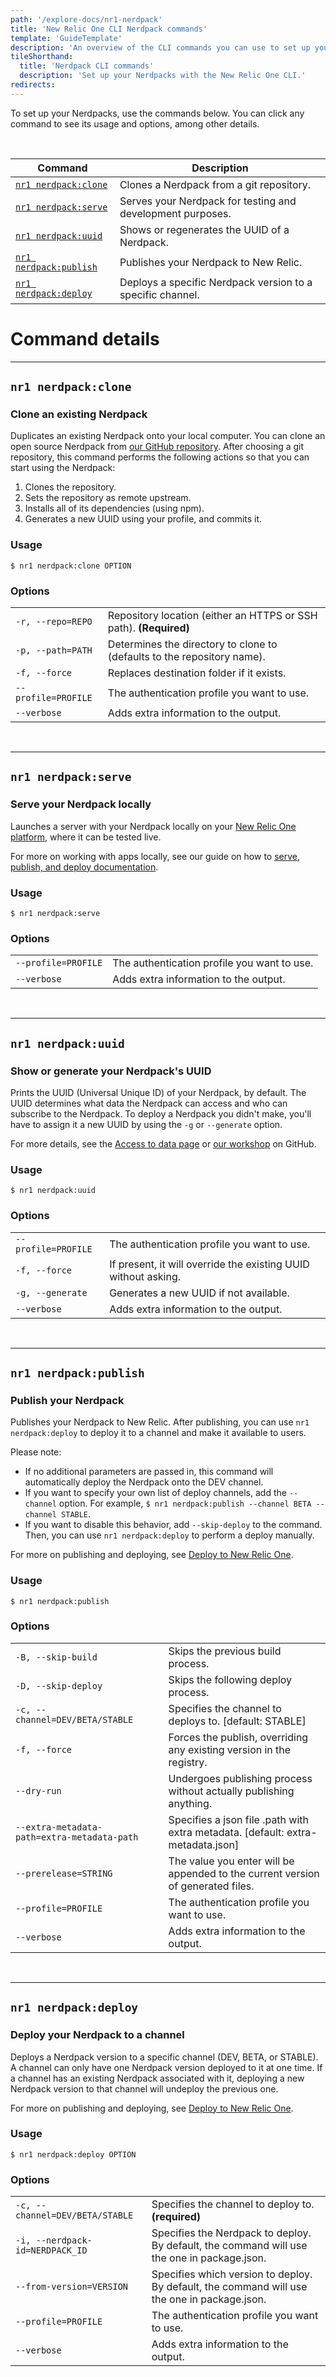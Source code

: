 ```yaml
---
path: '/explore-docs/nr1-nerdpack'
title: 'New Relic One CLI Nerdpack commands'
template: 'GuideTemplate'
description: 'An overview of the CLI commands you can use to set up your New Relic One Nerdpacks.'
tileShorthand:
  title: 'Nerdpack CLI commands'
  description: 'Set up your Nerdpacks with the New Relic One CLI.'
redirects:
---
```

<Intro>

To set up your Nerdpacks, use the commands below. You can click any command to see its usage and options, among other details.

</Intro>

<br/>

| Command | Description |
|---|---|
| [`nr1 nerdpack:clone`](#clone) | Clones a Nerdpack from a git repository. |
| [`nr1 nerdpack:serve`](#serve) | Serves your Nerdpack for testing and development purposes. |
| [`nr1 nerdpack:uuid`](#uuid) | Shows or regenerates the UUID of a Nerdpack.  |
| [`nr1 nerdpack:publish`](#publish) | Publishes your Nerdpack to New Relic. |
| [`nr1 nerdpack:deploy`](#deploy) | Deploys a specific Nerdpack version to a specific channel. |

# Command details

***

## `nr1 nerdpack:clone` 
### Clone an existing Nerdpack
Duplicates an existing Nerdpack onto your local computer. You can clone an open source Nerdpack from [our GitHub repository](https://opensource.newrelic.com/explore-projects/). After choosing a git repository, this command performs the following actions so that you can start using the Nerdpack:
1. Clones the repository.
2. Sets the repository as remote upstream.
3. Installs all of its dependencies (using npm).
4. Generates a new UUID using your profile, and commits it.

### Usage
`$ nr1 nerdpack:clone OPTION` 

### Options
| | |
|---|---|
|  `-r, --repo=REPO`  | Repository location (either an HTTPS or SSH path). **(Required)** |
|  `-p, --path=PATH`  | Determines the directory to clone to (defaults to the repository name). |
|  `-f, --force`      |   Replaces destination folder if it exists. |
|  `--profile=PROFILE`| The authentication profile you want to use. |
|  `--verbose`        | Adds extra information to the output. |

<br/>

*** 

## `nr1 nerdpack:serve`
### Serve your Nerdpack locally
Launches a server with your Nerdpack locally on your [New Relic One platform](https://one.newrelic.com/?nerdpacks=local), where it can be tested live. 

For more on working with apps locally, see our guide on how to [serve, publish, and deploy documentation](/build-apps/publish-deploy/).

### Usage
`$ nr1 nerdpack:serve` 

### Options
| | |
|---|---|
|  `--profile=PROFILE`| The authentication profile you want to use. |
|  `--verbose`        | Adds extra information to the output. |

<br/>

*** 

## `nr1 nerdpack:uuid`
### Show or generate your Nerdpack's UUID
Prints the UUID (Universal Unique ID) of your Nerdpack, by default. The UUID determines what data the Nerdpack can access and who can subscribe to the Nerdpack. To deploy a Nerdpack you didn't make, you'll have to assign it a new UUID by using the `-g` or `--generate` option.

For more details, see the [Access to data page](https://developer.newrelic.com/build-tools/new-relic-one-applications/guide-to-authentication--data-access--and-permissions#Appaccesstodata) or [our workshop](https://github.com/newrelic/nr1-workshop/blob/master/lab-cli/INSTRUCTIONS.md) on GitHub.

### Usage
`$ nr1 nerdpack:uuid` 

### Options
| | |
|---|---|
|  `--profile=PROFILE`| The authentication profile you want to use. |
|  `-f, --force`       | If present, it will override the existing UUID without asking. |
|  `-g, --generate`     | Generates a new UUID if not available. |
|  `--verbose`        | Adds extra information to the output. |

<br/>

***

## `nr1 nerdpack:publish`
### Publish your Nerdpack
Publishes your Nerdpack to New Relic. After publishing, you can use `nr1 nerdpack:deploy` to deploy it to a channel and make it available to users. 

Please note:
* If no additional parameters are passed in, this command will automatically deploy the Nerdpack onto the DEV channel. 
* If you want to specify your own list of deploy channels, add the `--channel` option. For example, `$ nr1 nerdpack:publish --channel BETA --channel STABLE`.
* If you want to disable this behavior, add `--skip-deploy` to the command. Then, you can use `nr1 nerdpack:deploy` to perform a deploy manually.

For more on publishing and deploying, see [Deploy to New Relic One](/build-tools/new-relic-one-applications/publish-deploy).

### Usage
`$ nr1 nerdpack:publish` 

### Options
| | |
|---|---|
| `-B, --skip-build`                          | Skips the previous build process. |
| `-D, --skip-deploy`                        | Skips the following deploy process. |
| `-c, --channel=DEV/BETA/STABLE`            | Specifies the channel to deploys to. [default: STABLE] |
|  `-f, --force`                              |  Forces the publish, overriding any existing version in the registry. |
|  `--dry-run`                                 | Undergoes publishing process without actually publishing anything. |
|  `--extra-metadata-path=extra-metadata-path` | Specifies a json file .path with extra metadata. [default: extra-metadata.json] |
|  `--prerelease=STRING`                   | The value you enter will be appended to the current version of generated files. |
|  `--profile=PROFILE`                      | The authentication profile you want to use. |
|  `--verbose`        | Adds extra information to the output. |

<br/>

***

## `nr1 nerdpack:deploy`
### Deploy your Nerdpack to a channel
Deploys a Nerdpack version to a specific channel (DEV, BETA, or STABLE). A channel can only have one Nerdpack version deployed to it at one time. If a channel has an existing Nerdpack associated with it, deploying a new Nerdpack version to that channel will undeploy the previous one. 

For more on publishing and deploying, see [Deploy to New Relic One](/build-tools/new-relic-one-applications/publish-deploy).

### Usage
`$ nr1 nerdpack:deploy OPTION` 

### Options
| | |
|---|---|
|  `-c, --channel=DEV/BETA/STABLE` | Specifies the channel to deploy to. **(required)** |
|  `-i, --nerdpack-id=NERDPACK_ID` | Specifies the Nerdpack to deploy. By default, the command will use the one in package.json. |
|  `--from-version=VERSION` | Specifies which version to deploy. By default, the command will use the one in package.json. |
|  `--profile=PROFILE`  | The authentication profile you want to use. |
|  `--verbose`        | Adds extra information to the output. |